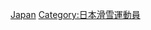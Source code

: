 {{Commons category|Nordic combined skiers from Japan}}


[[Category:各國北歐混合式滑雪運動員|Japan]]
[[Category:日本滑雪運動員|Category:日本滑雪運動員]]
